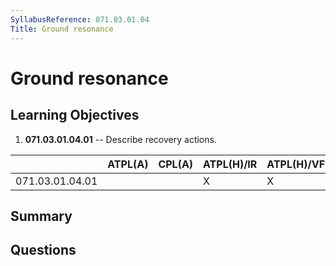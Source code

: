```yaml
---
SyllabusReference: 071.03.01.04
Title: Ground resonance
---
```


# Ground resonance

## Learning Objectives

1. **071.03.01.04.01** -- Describe recovery actions.

|                 | ATPL(A) | CPL(A) | ATPL(H)/IR | ATPL(H)/VFR | CPL(H) | IR  | CBIR(A) |
| --------------- | ------- | ------ | ---------- | ----------- | ------ | --- | ------- |
| 071.03.01.04.01 |         |        | X          | X           | X      |     |         |

## Summary

## Questions
